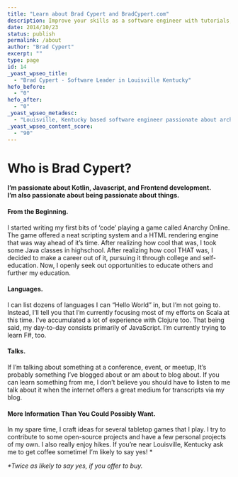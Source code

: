 ```yaml
---
title: "Learn about Brad Cypert and BradCypert.com"
description: Improve your skills as a software engineer with tutorials, tips, and tricks by Brad Cypert on BradCypert.com
date: 2014/10/23
status: publish
permalink: /about
author: "Brad Cypert"
excerpt: ""
type: page
id: 14
_yoast_wpseo_title:
  - "Brad Cypert - Software Leader in Louisville Kentucky"
hefo_before:
  - "0"
hefo_after:
  - "0"
_yoast_wpseo_metadesc:
  - "Louisville, Kentucky based software engineer passionate about architecting applications on the JVM and Android. Frequent blogger. Coffee lover."
_yoast_wpseo_content_score:
  - "90"
---
```


# Who is Brad Cypert?
**I’m passionate about Kotlin, Javascript, and Frontend development.**  
**I’m also passionate about being passionate about things.**

#### From the Beginning.

I started writing my first bits of ‘code’ playing a game called Anarchy Online. The game offered a neat scripting system and a HTML rendering engine that was way ahead of it’s time. After realizing how cool that was, I took some Java classes in highschool. After realizing how cool THAT was, I decided to make a career out of it, pursuing it through college and self-education. Now, I openly seek out opportunities to educate others and further my education.

#### Languages.

I can list dozens of languages I can “Hello World” in, but I’m not going to. Instead, I’ll tell you that I’m currently focusing most of my efforts on Scala at this time. I’ve accumulated a lot of experience with Clojure too. That being said, my day-to-day consists primarily of JavaScript. I’m currently trying to learn F#, too.

#### Talks.

If I’m talking about something at a conference, event, or meetup, It’s probably something I’ve blogged about or am about to blog about. If you can learn something from me, I don’t believe you should have to listen to me talk about it when the internet offers a great medium for transcripts via my blog.

#### More Information Than You Could Possibly Want.

In my spare time, I craft ideas for several tabletop games that I play. I try to contribute to some open-source projects and have a few personal projects of my own. I also really enjoy hikes. If you’re near Louisville, Kentucky ask me to get coffee sometime! I’m likely to say yes! \*

_\*Twice as likely to say yes, if you offer to buy._
